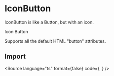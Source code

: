 
<Meta title="Components/IconButton/Overview" component={IconButton} />

# IconButton

IconButton is like a Button, but with an icon.

<Canvas withToolbar>
    <IconButton>Icon Button</IconButton>
</Canvas>

<ComponentProps component={IconButton}>
    <p>Supports all the default HTML "button" attributes.</p>
</ComponentProps>

## Import

<Source
    language="ts"
    format={false}
    code={`
  `}
/>
